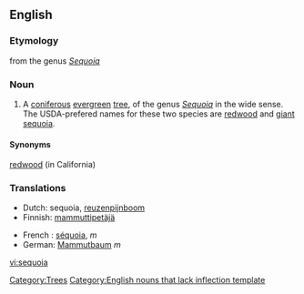 ==English==
=== Etymology ===
from the genus ''[[Sequoia]]''

=== Noun ===
{{en-noun}}

# A [[coniferous]] [[evergreen]] [[tree]], of the genus ''[[Sequoia]]'' in the wide sense. The USDA-prefered names for these two species are [[redwood]] and [[giant sequoia]].  

==== Synonyms ====
[[redwood]] (in California)

=== Translations ===
{{top}}
*Dutch: sequoia, [[reuzenpijnboom]]
*Finnish: [[mammuttipetäjä]]
{{mid}}
*French : [[séquoia]], ''m''
*German: [[Mammutbaum]] ''m''
{{bottom}}

[[Category:Trees]]
[[Category:English nouns that lack inflection template]]

[[vi:sequoia]]